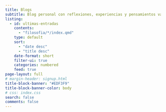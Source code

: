 ```yaml
---
title: Blogs
subtitle: Blog personal con reflexiones, experiencias y pensamientos variados.
listing:
  - id: ultimas-entradas
    contents: 
      - "filosofia/*/index.qmd"
    type: default
    sort: 
      - "date desc"
      - "title desc"
    date-format: short
    filter-ui: true
    categories: numbered
    feed: true
page-layout: full
# margin-header: signup.html
title-block-banner: "#EDF3F9"
title-block-banner-color: body
# css: index.css
search: false
comments: false
---
```


